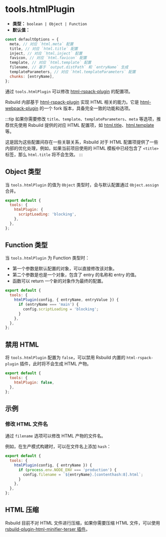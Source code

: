 # tools.htmlPlugin

- **类型：** `boolean | Object | Function`
- **默认值：**

```js
const defaultOptions = {
  meta, // 对应 `html.meta` 配置
  title, // 对应 `html.title` 配置
  inject, // 对应 `html.inject` 配置
  favicon, // 对应 `html.favicon` 配置
  template, // 对应 `html.template` 配置
  filename, // 基于 `output.distPath` 和 `entryName` 生成
  templateParameters, // 对应 `html.templateParameters` 配置
  chunks: [entryName],
};
```

通过 `tools.htmlPlugin` 可以修改 [html-rspack-plugin](https://github.com/rspack-contrib/html-rspack-plugin) 的配置项。

Rsbuild 内部基于 [html-rspack-plugin](https://github.com/rspack-contrib/html-rspack-plugin) 实现 HTML 相关的能力。它是 [html-webpack-plugin](https://github.com/jantimon/html-webpack-plugin) 的一个 fork 版本，具备完全一致的功能和选项。

:::tip
如果你需要修改 `title`、`template`、`templateParameters`、`meta` 等选项，推荐优先使用 Rsbuild 提供的对应 HTML 配置项，如 [html.title](/config/html/title)、[html.template](/config/html/template) 等。

这是因为这些配置间存在一些关联关系，Rsbuild 对于 HTML 配置项提供了一些内部的优化处理，例如，如果当前项目使用的 HTML 模板中已经包含了 `<title>` 标签，那么 `html.title` 将不会生效。
:::

## Object 类型

当 `tools.htmlPlugin` 的值为 `Object` 类型时，会与默认配置通过 `Object.assign` 合并。

```js
export default {
  tools: {
    htmlPlugin: {
      scriptLoading: 'blocking',
    },
  },
};
```

## Function 类型

当 `tools.htmlPlugin` 为 Function 类型时：

- 第一个参数是默认配置的对象，可以直接修改该对象。
- 第二个参数是也是一个对象，包含了 entry 的名称和 entry 的值。
- 函数可以 return 一个新的对象作为最终的配置。

```js
export default {
  tools: {
    htmlPlugin(config, { entryName, entryValue }) {
      if (entryName === 'main') {
        config.scriptLoading = 'blocking';
      }
    },
  },
};
```

## 禁用 HTML

将 `tools.htmlPlugin` 配置为 `false`，可以禁用 Rsbuild 内置的 `html-rspack-plugin` 插件，此时将不会生成 HTML 产物。

```js
export default {
  tools: {
    htmlPlugin: false,
  },
};
```

## 示例

### 修改 HTML 文件名

通过 `filename` 选项可以修改 HTML 产物的文件名。

例如，在生产模式构建时，可以在文件名上添加 `hash`：

```js
export default {
  tools: {
    htmlPlugin(config, { entryName }) {
      if (process.env.NODE_ENV === 'production') {
        config.filename = `${entryName}.[contenthash:8].html`;
      }
    },
  },
};
```

## HTML 压缩

Rsbuild 目前不对 HTML 文件进行压缩，如果你需要压缩 HTML 文件，可以使用 [rsbuild-plugin-html-minifier-terser 插件](https://github.com/rspack-contrib/rsbuild-plugin-html-minifier-terser)。
